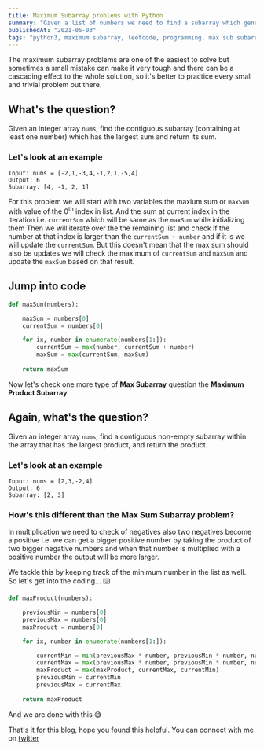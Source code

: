 ```yaml
---
title: Maximum Subarray problems with Python
summary: "Given a list of numbers we need to find a subarray which generates maximum sum or product"
publishedAt: "2021-05-03"
tags: "python3, maximum subarray, leetcode, programming, max sub subarray, max product subarray"
---
```


The maximum subarray problems are one of the easiest to solve but sometimes a small mistake can make it very tough and there can be a cascading effect to the whole solution, so it's better to practice every small and trivial problem out there.

## What's the question?

Given an integer array `nums`, find the contiguous subarray (containing at least one number) which has the largest sum and return its sum.

### Let's look at an example

```dart:Example
Input: nums = [-2,1,-3,4,-1,2,1,-5,4]
Output: 6
Subarray: [4, -1, 2, 1]
```

For this problem we will start with two variables the maxium sum or `maxSum` with value of the 0<sup>th</sup> index in list. And the sum at current index in the iteration i.e. `currentSum` which will be same as the `maxSum` while initializing them
Then we will iterate over the the remaining list and check if the number at that index is larger than the `currentSum + number` and if it is we will update the `currentSum`. 
But this doesn't mean that the max sum should also be updates we will check the maximum of `currentSum` and `maxSum` and update the `maxSum` based on that result.

## Jump into code

```dart:maxSumSubarray.py
def maxSum(numbers):

    maxSum = numbers[0]
    currentSum = numbers[0]

    for ix, number in enumerate(numbers[1:]):
        currentSum = max(number, currentSum + number)
        maxSum = max(currentSum, maxSum)
    
    return maxSum
```


Now let's check one more type of **Max Subarray** question the **Maximum Product Subarray**. 

## Again, what's the question?

Given an integer array `nums`, find a contiguous non-empty subarray within the array that has the largest product, and return the product.

### Let's look at an example

```dart:Example
Input: nums = [2,3,-2,4]
Output: 6
Subarray: [2, 3]
```

### How's this different than the Max Sum Subarray problem?

In multiplication we need to check of negatives also two negatives become a positive i.e. we can get a bigger positive number by taking the product of two bigger negative numbers and when that number is multiplied with a positive number the output will be more larger.

We tackle this by keeping track of the minimum number in the list as well. So let's get into the coding... ⌨️

```dart:maxProductSubarray.py
def maxProduct(numbers):

    previousMin = numbers[0]
    previousMax = numbers[0]
    maxProduct = numbers[0]

    for ix, number in enumerate(numbers[1:]):

        currentMin = min(previousMax * number, previousMin * number, number)
        currentMax = max(previousMax * number, previousMin * number, number)
        maxProduct = max(maxProduct, currentMax, currentMin)
        previousMin = currentMin
        previousMax = currentMax
    
    return maxProduct
```

And we are done with this 😅

That's it for this blog, hope you found this helpful. You can connect with me on <a href="https://twitter.com/saglanivatsal">twitter</a>














